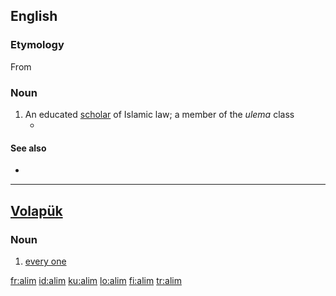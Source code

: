 ==English==

===Etymology===

From {{etyl|ar}} {{term|lang=ar|sc=Arab|عالِم}}

===Noun===
{{en-noun|?}}

# An educated [[scholar]] of Islamic law; a member of the ''ulema'' class
#*{{quote-news|2007|February 25|Carla Power|A Secret History|New York Times|url=http://www.nytimes.com/2007/02/25/magazine/25wwlnEssay.t.html
|passage=Akram is a working '''alim''', lecturing in mosques and universities and dispensing fatwas on issues like inheritance and divorce. }}

====See also====
*{{pedialite|Ulema}}

----

==[[Volapük]]==
===Noun===
{{infl|vo|noun|plural|[[alims]]}}
# [[every one]]

[[fr:alim]]
[[id:alim]]
[[ku:alim]]
[[lo:alim]]
[[fi:alim]]
[[tr:alim]]